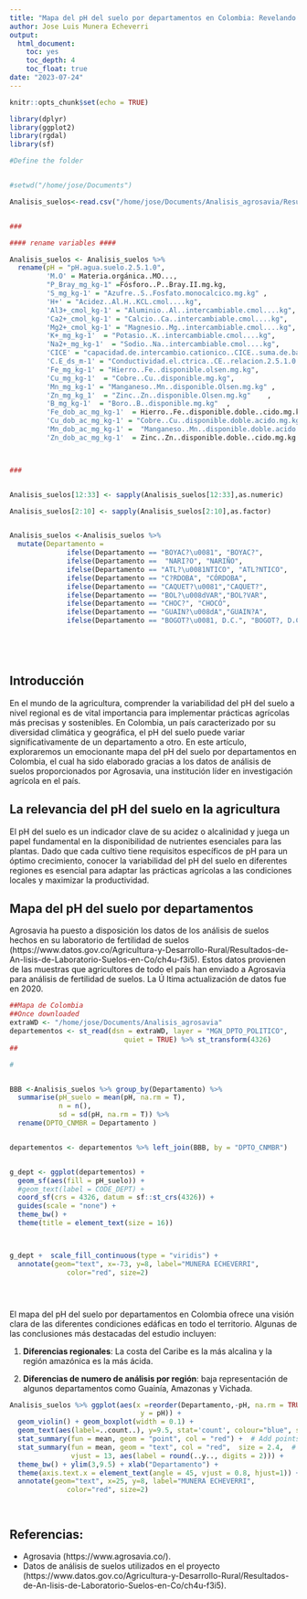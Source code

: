 ```yaml
---
title: "Mapa del pH del suelo por departamentos en Colombia: Revelando la diversidad edáfica del país gracias a la base de datos abierta de Agrosavia."
author: Jose Luis Munera Echeverri
output:
  html_document: 
    toc: yes
    toc_depth: 4
    toc_float: true
date: "2023-07-24"
---
```


```r
knitr::opts_chunk$set(echo = TRUE)

library(dplyr)
library(ggplot2)
library(rgdal)
library(sf)

#Define the folder


#setwd("/home/jose/Documents")

Analisis_suelos<-read.csv("/home/jose/Documents/Analisis_agrosavia/Resultados_de_An_lisis_de_Laboratorio_Suelos_en_Colombia.csv")


###

#### rename variables ####

Analisis_suelos <- Analisis_suelos %>%
  rename(pH = "pH.agua.suelo.2.5.1.0",
         'M.O' = Materia.orgánica..MO...,
         "P_Bray_mg_kg-1" =Fósforo..P..Bray.II.mg.kg,
         'S_mg_kg-1' = "Azufre..S..Fosfato.monocalcico.mg.kg" ,
         'H+' = "Acidez..Al.H..KCL.cmol....kg",
         'Al3+_cmol_kg-1' = "Aluminio..Al..intercambiable.cmol....kg",
         'Ca2+_cmol_kg-1' = "Calcio..Ca..intercambiable.cmol....kg",
         'Mg2+_cmol_kg-1' = "Magnesio..Mg..intercambiable.cmol....kg",
         'K+_mg_kg-1'  = "Potasio..K..intercambiable.cmol....kg",
         'Na2+_mg_kg-1'  = "Sodio..Na..intercambiable.cmol....kg",                              
         'CICE' = "capacidad.de.intercambio.cationico..CICE..suma.de.bases.cmol....kg",
         'C.E_ds_m-1' = "Conductividad.el.ctrica..CE..relacion.2.5.1.0.dS.m",
         'Fe_mg_kg-1' = "Hierro..Fe..disponible.olsen.mg.kg",         
         'Cu_mg_kg-1'  = "Cobre..Cu..disponible.mg.kg",                
         'Mn_mg_kg-1' = "Manganeso..Mn..disponible.Olsen.mg.kg" ,     
         'Zn_mg_kg_1'  = "Zinc..Zn..disponible.Olsen.mg.kg"    ,       
         'B_mg_kg-1'  = "Boro..B..disponible.mg.kg"  ,             
         'Fe_dob_ac_mg_kg-1'  = Hierro..Fe..disponible.doble..cido.mg.kg ,  
         'Cu_dob_ac_mg_kg-1' = "Cobre..Cu..disponible.doble.acido.mg.kg"   , 
         'Mn_dob_ac_mg_kg-1' =  "Manganeso..Mn..disponible.doble.acido.mg.kg",
         'Zn_dob_ac_mg_kg-1'  = Zinc..Zn..disponible.doble..cido.mg.kg )



###


Analisis_suelos[12:33] <- sapply(Analisis_suelos[12:33],as.numeric)

Analisis_suelos[2:10] <- sapply(Analisis_suelos[2:10],as.factor)


Analisis_suelos <-Analisis_suelos %>%
  mutate(Departamento = 
              ifelse(Departamento == "BOYAC?\u0081", "BOYAC?",
              ifelse(Departamento ==  "NARI?O", "NARIÑO", 
              ifelse(Departamento == "ATL?\u0081NTICO", "ATL?NTICO",
              ifelse(Departamento == "C?RDOBA", "CÓRDOBA",
              ifelse(Departamento == "CAQUET?\u0081","CAQUET?",
              ifelse(Departamento == "BOL?\u008dVAR","BOL?VAR",
              ifelse(Departamento == "CHOC?", "CHOCÓ",
              ifelse(Departamento == "GUAIN?\u008dA","GUAIN?A",
              ifelse(Departamento == "BOGOT?\u0081, D.C.", "BOGOT?, D.C.",Departamento ))))))))))






```


## Introducción

En el mundo de la agricultura, comprender la variabilidad del pH del suelo a nivel regional es de vital importancia para implementar prácticas agrícolas más precisas y sostenibles. En Colombia, un país caracterizado por su diversidad climática y geográfica, el pH del suelo puede variar significativamente de un departamento a otro. En este artículo, exploraremos un emocionante mapa del pH del suelo por departamentos en Colombia, el cual ha sido elaborado gracias a los datos de análisis de suelos proporcionados por Agrosavia, una institución líder en investigación agrícola en el país.

## La relevancia del pH del suelo en la agricultura 

El pH del suelo es un indicador clave de su acidez o alcalinidad y juega un papel fundamental en la disponibilidad de nutrientes esenciales para las plantas. Dado que cada cultivo tiene requisitos específicos de pH para un óptimo crecimiento, conocer la variabilidad del pH del suelo en diferentes regiones es esencial para adaptar las prácticas agrícolas a las condiciones locales y maximizar la productividad.

## Mapa del pH del suelo por departamentos

Agrosavia ha puesto a disposición los datos de los análisis de suelos hechos en su laboratorio de fertilidad de suelos (https://www.datos.gov.co/Agricultura-y-Desarrollo-Rural/Resultados-de-An-lisis-de-Laboratorio-Suelos-en-Co/ch4u-f3i5). 
Estos datos provienen de las muestras que agricultores de todo el país han enviado a Agrosavia para análisis de fertilidad de suelos. La Ú ltima actualización de datos fue en 2020.



```r

##Mapa de Colombia
##Once downloaded
extraWD <- "/home/jose/Documents/Analisis_agrosavia"
departementos <- st_read(dsn = extraWD, layer = "MGN_DPTO_POLITICO",
                            quiet = TRUE) %>% st_transform(4326)
##

# 


BBB <-Analisis_suelos %>% group_by(Departamento) %>%
  summarise(pH_suelo = mean(pH, na.rm = T),
            n = n(),
            sd = sd(pH, na.rm = T)) %>%
  rename(DPTO_CNMBR = Departamento )


departementos <- departementos %>% left_join(BBB, by = "DPTO_CNMBR")


g_dept <- ggplot(departementos) +
  geom_sf(aes(fill = pH_suelo)) +
  #geom_text(label = CODE_DEPT) +
  coord_sf(crs = 4326, datum = sf::st_crs(4326)) +
  guides(scale = "none") +
  theme_bw() +
  theme(title = element_text(size = 16))



g_dept +  scale_fill_continuous(type = "viridis") + 
  annotate(geom="text", x=-73, y=8, label="MUNERA ECHEVERRI",
              color="red", size=2)





```






El mapa del pH del suelo por departamentos en Colombia ofrece una visión clara de las diferentes condiciones edáficas en todo el territorio. Algunas de las conclusiones más destacadas del estudio incluyen:

1. **Diferencias regionales**: La costa del Caribe es la más alcalina y la región amazónica es la más ácida.


2. **Diferencias de numero de análisis por región**: baja representación de algunos departamentos como Guainía, Amazonas y Vichada.


```r

Analisis_suelos %>% ggplot(aes(x =reorder(Departamento,-pH, na.rm = TRUE),
                                y = pH)) +
  geom_violin() + geom_boxplot(width = 0.1) +
  geom_text(aes(label=..count..), y=9.5, stat='count', colour="blue", size=2) + 
  stat_summary(fun = mean, geom = "point", col = "red") +  # Add points to plot
  stat_summary(fun = mean, geom = "text", col = "red",  size = 2.4,  # Add text to plot
               vjust = 13, aes(label = round(..y.., digits = 2))) +
  theme_bw() + ylim(3,9.5) + xlab("Departamento") +
  theme(axis.text.x = element_text(angle = 45, vjust = 0.8, hjust=1)) + 
  annotate(geom="text", x=25, y=8, label="MUNERA ECHEVERRI",
              color="red", size=2)




```

## Referencias:
- Agrosavia (https://www.agrosavia.co/).
- Datos de análisis de suelos utilizados en el proyecto (https://www.datos.gov.co/Agricultura-y-Desarrollo-Rural/Resultados-de-An-lisis-de-Laboratorio-Suelos-en-Co/ch4u-f3i5).
